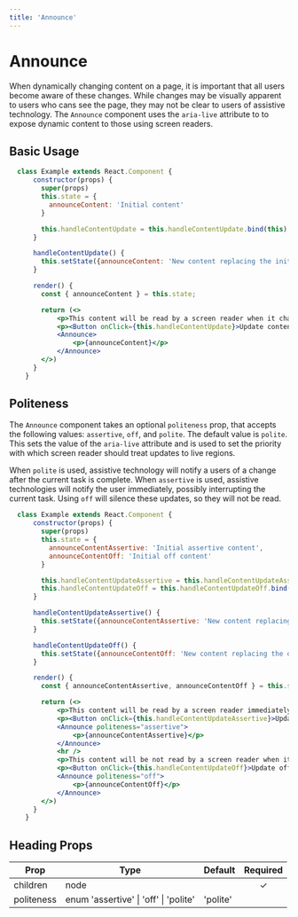 ```yaml
---
title: 'Announce'
---
```


# Announce
When dynamically changing content on a page, it is important that all users become aware of these changes.  While changes may be visually apparent to users who cans see the page,
they may not be clear to users of assistive technology.  The `Announce` component uses the `aria-live` attribute to to expose dynamic content to those using screen readers.

## Basic Usage

```.jsx
  class Example extends React.Component {
      constructor(props) {
        super(props)
        this.state = {
          announceContent: 'Initial content'
        }

        this.handleContentUpdate = this.handleContentUpdate.bind(this);
      }

      handleContentUpdate() {
        this.setState({announceContent: 'New content replacing the initial content'})
      }

      render() {
        const { announceContent } = this.state;

        return (<>
            <p>This content will be read by a screen reader when it changes.</p>
            <p><Button onClick={this.handleContentUpdate}>Update content</Button></p>
            <Announce>
                <p>{announceContent}</p>
            </Announce>
        </>)
      }
    }
```

## Politeness

The `Announce` component takes an optional `politeness` prop, that accepts the following values: `assertive`, `off`, and `polite`.  The default value is `polite`.
This sets the value of the `aria-live` attribute and is used to set the priority with which screen reader should treat updates to live regions.

When `polite` is used, assistive technology will notify a users of a change after the current task is complete.  When `assertive` is used, assistive technologies will notify the user immediately,
possibly interrupting the current task.  Using `off` will silence these updates, so they will not be read.

```.jsx
  class Example extends React.Component {
      constructor(props) {
        super(props)
        this.state = {
          announceContentAssertive: 'Initial assertive content',
          announceContentOff: 'Initial off content'
        }

        this.handleContentUpdateAssertive = this.handleContentUpdateAssertive.bind(this);
        this.handleContentUpdateOff = this.handleContentUpdateOff.bind(this);
      }

      handleContentUpdateAssertive() {
        this.setState({announceContentAssertive: 'New content replacing the assertive initial content})
      }

      handleContentUpdateOff() {
        this.setState({announceContentOff: 'New content replacing the off initial content'})
      }

      render() {
        const { announceContentAssertive, announceContentOff } = this.state;

        return (<>
            <p>This content will be read by a screen reader immediately when it changes.</p>
            <p><Button onClick={this.handleContentUpdateAssertive}>Update assertive content</Button></p>
            <Announce politeness="assertive">
                <p>{announceContentAssertive}</p>
            </Announce>
            <hr />
            <p>This content will be not read by a screen reader when it changes.</p>
            <p><Button onClick={this.handleContentUpdateOff}>Update off content</Button></p>
            <Announce politeness="off">
                <p>{announceContentOff}</p>
            </Announce>
        </>)
      }
    }
```

## Heading Props

| Prop     | Type                | Default | Required |
| -------- | ------------------- | ------- | :------: |
| children | node                |         | &#10003; |
| politeness | enum 'assertive' &#124; 'off' &#124; 'polite' | 'polite' | |
